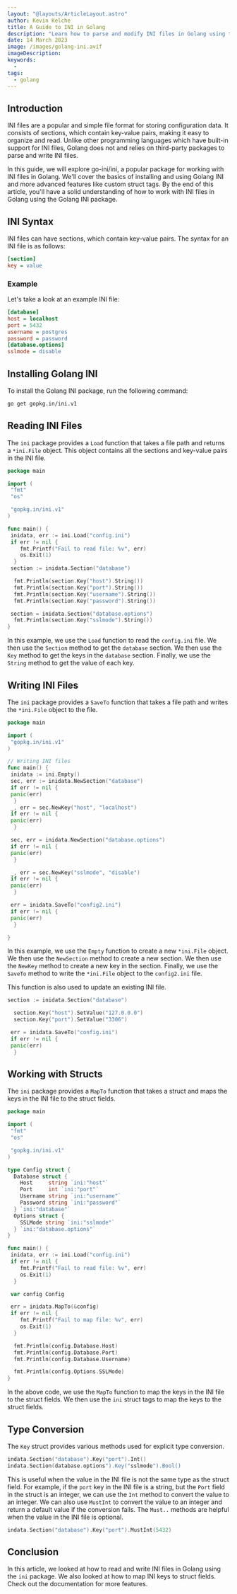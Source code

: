 ```yaml
---
layout: "@layouts/ArticleLayout.astro"
author: Kevin Kelche
title: A Guide to INI in Golang
description: "Learn how to parse and modify INI files in Golang using the popular Golang INI package. Step-by-step guide with code examples included."
date: 14 March 2023
image: /images/golang-ini.avif
imageDescription:
keywords:
  -
tags:
  - golang
---
```



## Introduction

INI files are a popular and simple file format for storing configuration data. It consists of sections, which contain key-value pairs, making it easy to organize and read. Unlike other programming languages which have built-in support for INI files, Golang does not and relies on third-party packages to parse and write INI files.

In this guide, we will explore <Link url="https://github.com/go-ini/ini">go-ini/ini</Link>, a popular package for working with INI files in Golang. We'll cover the basics of installing and using Golang INI and more advanced features like custom struct tags. By the end of this article, you'll have a solid understanding of how to work with INI files in Golang using the Golang INI package.

## INI Syntax

INI files can have sections, which contain key-value pairs. The syntax for an INI file is as follows:

```ini title="config.ini"
[section]
key = value
```

### Example

Let's take a look at an example INI file:

```ini title="config.ini"
[database]
host = localhost
port = 5432
username = postgres
password = password
[database.options]
sslmode = disable
```

## Installing Golang INI

To install the Golang INI package, run the following command:

```bash title="Terminal"
go get gopkg.in/ini.v1
```

## Reading INI Files

The `ini` package provides a `Load` function that takes a file path and returns a `*ini.File` object. This object contains all the sections and key-value pairs in the INI file.

```go title="main.go"
package main

import (
 "fmt"
 "os"

 "gopkg.in/ini.v1"
)

func main() {
 inidata, err := ini.Load("config.ini")
 if err != nil {
    fmt.Printf("Fail to read file: %v", err)
    os.Exit(1)
  }
 section := inidata.Section("database")

  fmt.Println(section.Key("host").String())
  fmt.Println(section.Key("port").String())
  fmt.Println(section.Key("username").String())
  fmt.Println(section.Key("password").String())

 section = inidata.Section("database.options")
  fmt.Println(section.Key("sslmode").String())
}
```

In this example, we use the `Load` function to read the `config.ini` file. We then use the `Section` method to get the `database` section. We then use the `Key` method to get the keys in the `database` section. Finally, we use the `String` method to get the value of each key.

## Writing INI Files

The `ini` package provides a `SaveTo` function that takes a file path and writes the `*ini.File` object to the file.

```go title="main.go"
package main

import (
 "gopkg.in/ini.v1"
)

// Writing INI files
func main() {
 inidata := ini.Empty()
 sec, err := inidata.NewSection("database")
 if err != nil {
 panic(err)
  }
 _, err = sec.NewKey("host", "localhost")
 if err != nil {
 panic(err)
  }

 sec, err = inidata.NewSection("database.options")
 if err != nil {
 panic(err)
  }

 _, err = sec.NewKey("sslmode", "disable")
 if err != nil {
 panic(err)
  }

 err = inidata.SaveTo("config2.ini")
 if err != nil {
 panic(err)
  }

}
```

In this example, we use the `Empty` function to create a new `*ini.File` object. We then use the `NewSection` method to create a new section. We then use the `NewKey` method to create a new key in the section. Finally, we use the `SaveTo` method to write the `*ini.File` object to the `config2.ini` file.

This function is also used to update an existing INI file.

```go title="main.go"
section := inidata.Section("database")

  section.Key("host").SetValue("127.0.0.0")
  section.Key("port").SetValue("3306")

 err = inidata.SaveTo("config.ini")
 if err != nil {
 panic(err)
  }
```

## Working with Structs

The `ini` package provides a `MapTo` function that takes a struct and maps the keys in the INI file to the struct fields.

```go title="main.go"
package main

import (
 "fmt"
 "os"

 "gopkg.in/ini.v1"
)

type Config struct {
  Database struct {
    Host     string `ini:"host"`
    Port     int `ini:"port"`
    Username string `ini:"username"`
    Password string `ini:"password"`
  } `ini:"database"`
  Options struct {
    SSLMode string `ini:"sslmode"`
  } `ini:"database.options"`
}

func main() {
 inidata, err := ini.Load("config.ini")
 if err != nil {
    fmt.Printf("Fail to read file: %v", err)
    os.Exit(1)
  }

 var config Config

 err = inidata.MapTo(&config)
 if err != nil {
    fmt.Printf("Fail to map file: %v", err)
    os.Exit(1)
  }

  fmt.Println(config.Database.Host)
  fmt.Println(config.Database.Port)
  fmt.Println(config.Database.Username)

  fmt.Println(config.Options.SSLMode)
}
```

In the above code, we use the `MapTo` function to map the keys in the INI file to the struct fields. We then use the `ini` struct tags to map the keys to the struct fields.

## Type Conversion

The `Key` struct provides various methods used for explicit type conversion.

```go
indata.Section("database").Key("port").Int()
indata.Section(database.options").Key("sslmode").Bool()
```

This is useful when the value in the INI file is not the same type as the struct field. For example, if the `port` key in the INI file is a string, but the `Port` field in the struct is an integer, we can use the `Int` method to convert the value to an integer. We can also use `MustInt` to convert the value to an integer and return a default value if the conversion fails. The `Must..` methods are helpful when the value in the INI file is optional.

```go
indata.Section("database").Key("port").MustInt(5432)
```

## Conclusion

In this article, we looked at how to read and write INI files in Golang using the `ini` package. We also looked at how to map INI keys to struct fields. Check out the <Link url="https://ini.unknwon.io/docs/intro/getting_started">documentation</Link> for more features.

